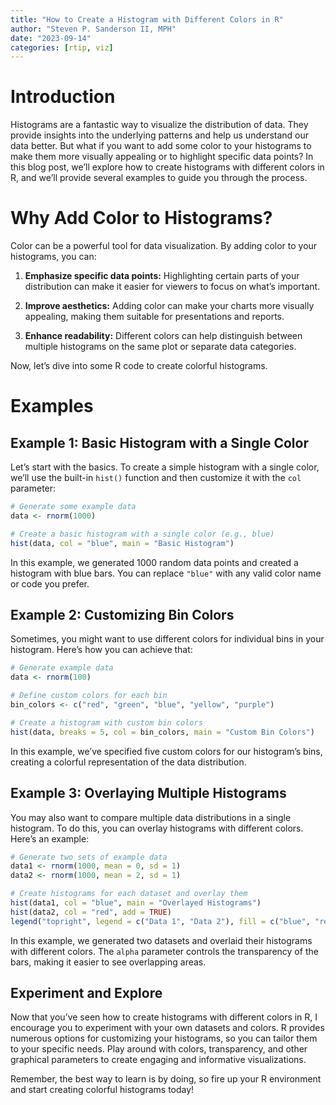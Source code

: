```yaml
---
title: "How to Create a Histogram with Different Colors in R"
author: "Steven P. Sanderson II, MPH"
date: "2023-09-14"
categories: [rtip, viz]
---
```


# Introduction

Histograms are a fantastic way to visualize the distribution of data. They provide insights into the underlying patterns and help us understand our data better. But what if you want to add some color to your histograms to make them more visually appealing or to highlight specific data points? In this blog post, we'll explore how to create histograms with different colors in R, and we'll provide several examples to guide you through the process.

# Why Add Color to Histograms?

Color can be a powerful tool for data visualization. By adding color to your histograms, you can:

1. **Emphasize specific data points:** Highlighting certain parts of your distribution can make it easier for viewers to focus on what's important.

2. **Improve aesthetics:** Adding color can make your charts more visually appealing, making them suitable for presentations and reports.

3. **Enhance readability:** Different colors can help distinguish between multiple histograms on the same plot or separate data categories.

Now, let's dive into some R code to create colorful histograms.

# Examples

## Example 1: Basic Histogram with a Single Color

Let's start with the basics. To create a simple histogram with a single color, we'll use the built-in `hist()` function and then customize it with the `col` parameter:

```r
# Generate some example data
data <- rnorm(1000)

# Create a basic histogram with a single color (e.g., blue)
hist(data, col = "blue", main = "Basic Histogram")
```

In this example, we generated 1000 random data points and created a histogram with blue bars. You can replace `"blue"` with any valid color name or code you prefer.

## Example 2: Customizing Bin Colors

Sometimes, you might want to use different colors for individual bins in your histogram. Here's how you can achieve that:

```r
# Generate example data
data <- rnorm(100)

# Define custom colors for each bin
bin_colors <- c("red", "green", "blue", "yellow", "purple")

# Create a histogram with custom bin colors
hist(data, breaks = 5, col = bin_colors, main = "Custom Bin Colors")
```

In this example, we've specified five custom colors for our histogram's bins, creating a colorful representation of the data distribution.

## Example 3: Overlaying Multiple Histograms

You may also want to compare multiple data distributions in a single histogram. To do this, you can overlay histograms with different colors. Here's an example:

```r
# Generate two sets of example data
data1 <- rnorm(1000, mean = 0, sd = 1)
data2 <- rnorm(1000, mean = 2, sd = 1)

# Create histograms for each dataset and overlay them
hist(data1, col = "blue", main = "Overlayed Histograms")
hist(data2, col = "red", add = TRUE)
legend("topright", legend = c("Data 1", "Data 2"), fill = c("blue", "red"))
```

In this example, we generated two datasets and overlaid their histograms with different colors. The `alpha` parameter controls the transparency of the bars, making it easier to see overlapping areas.



## Experiment and Explore

Now that you've seen how to create histograms with different colors in R, I encourage you to experiment with your own datasets and colors. R provides numerous options for customizing your histograms, so you can tailor them to your specific needs. Play around with colors, transparency, and other graphical parameters to create engaging and informative visualizations.

Remember, the best way to learn is by doing, so fire up your R environment and start creating colorful histograms today!